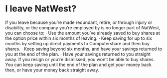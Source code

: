 # I leave NatWest?

If you leave because you’re made redundant, retire, or through injury or disability, or the company you’re employed by is no longer part of NatWest, you can choose to:
· Use the amount you’ve already saved to buy shares at the option price within six months of leaving.
· Keep saving for up to six months by setting up direct payments to Computershare and then buy shares.
· Keep saving beyond six months, and have your savings returned to you at the end of the plan.
· Have your savings returned to you straight away.
If you resign or you’re dismissed, you won’t be able to buy shares. You can keep saving until the end of the plan and get your money back then, or have your money back straight away.
